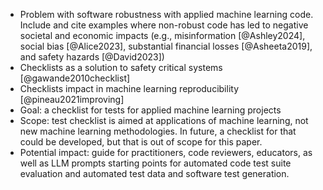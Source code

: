 - Problem with software robustness with applied machine learning code. 
Include and cite examples where non-robust code
has led to negative societal and economic impacts 
(e.g., misinformation [@Ashley2024], social bias [@Alice2023], 
substantial financial losses [@Asheeta2019], and safety hazards [@David2023])
- Checklists as a solution to safety critical systems [@gawande2010checklist]
- Checklists impact in machine learning reproducibility [@pineau2021improving]
- Goal: a checklist for tests for applied machine learning projects
- Scope: test checklist is aimed at applications of machine learning,
not new machine learning methodologies. 
In future, a checklist for that could be developed, 
but that is out of scope for this paper.
- Potential impact: guide for practitioners, code reviewers, educators, 
as well as LLM prompts starting points for automated code test suite evaluation 
and automated test data and software test generation.
